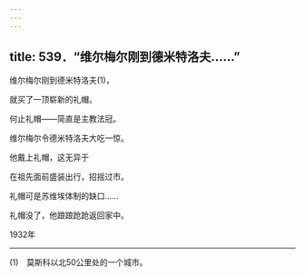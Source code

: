 ```yaml
---
---
---
```

title: 539．“维尔梅尔刚到德米特洛夫……”
---




维尔梅尔刚到德米特洛夫(1)，

就买了一顶崭新的礼帽。

何止礼帽——简直是主教法冠。

维尔梅尔令德米特洛夫大吃一惊。

他戴上礼帽，这无异于

在祖先面前盛装出行，招摇过市。

礼帽可是苏维埃体制的缺口……

礼帽没了，他踉踉跄跄返回家中。

1932年



* * *



(1)　莫斯科以北50公里处的一个城市。